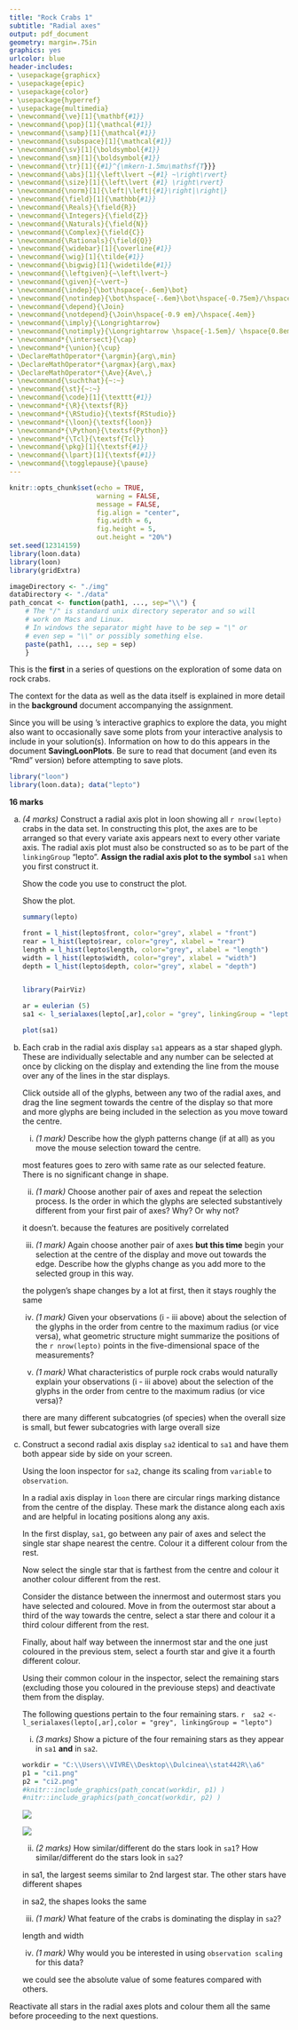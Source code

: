 ```yaml
---
title: "Rock Crabs 1"
subtitle: "Radial axes"
output: pdf_document
geometry: margin=.75in
graphics: yes
urlcolor: blue
header-includes:
- \usepackage{graphicx}
- \usepackage{epic}
- \usepackage{color}
- \usepackage{hyperref}
- \usepackage{multimedia}
- \newcommand{\ve}[1]{\mathbf{#1}}
- \newcommand{\pop}[1]{\mathcal{#1}}
- \newcommand{\samp}[1]{\mathcal{#1}}
- \newcommand{\subspace}[1]{\mathcal{#1}}
- \newcommand{\sv}[1]{\boldsymbol{#1}}
- \newcommand{\sm}[1]{\boldsymbol{#1}}
- \newcommand{\tr}[1]{{#1}^{\mkern-1.5mu\mathsf{T}}}
- \newcommand{\abs}[1]{\left\lvert ~{#1} ~\right\rvert}
- \newcommand{\size}[1]{\left\lvert {#1} \right\rvert}
- \newcommand{\norm}[1]{\left|\left|{#1}\right|\right|}
- \newcommand{\field}[1]{\mathbb{#1}}
- \newcommand{\Reals}{\field{R}}
- \newcommand{\Integers}{\field{Z}}
- \newcommand{\Naturals}{\field{N}}
- \newcommand{\Complex}{\field{C}}
- \newcommand{\Rationals}{\field{Q}}
- \newcommand{\widebar}[1]{\overline{#1}}
- \newcommand{\wig}[1]{\tilde{#1}}
- \newcommand{\bigwig}[1]{\widetilde{#1}}
- \newcommand{\leftgiven}{~\left\lvert~}
- \newcommand{\given}{~\vert~}
- \newcommand{\indep}{\bot\hspace{-.6em}\bot}
- \newcommand{\notindep}{\bot\hspace{-.6em}\bot\hspace{-0.75em}/\hspace{.4em}}
- \newcommand{\depend}{\Join}
- \newcommand{\notdepend}{\Join\hspace{-0.9 em}/\hspace{.4em}}
- \newcommand{\imply}{\Longrightarrow}
- \newcommand{\notimply}{\Longrightarrow \hspace{-1.5em}/ \hspace{0.8em}}
- \newcommand*{\intersect}{\cap}
- \newcommand*{\union}{\cup}
- \DeclareMathOperator*{\argmin}{arg\,min}
- \DeclareMathOperator*{\argmax}{arg\,max}
- \DeclareMathOperator*{\Ave}{Ave\,}
- \newcommand{\suchthat}{~:~}
- \newcommand{\st}{~:~} 
- \newcommand{\code}[1]{\texttt{#1}}
- \newcommand*{\R}{\textsf{R}}
- \newcommand*{\RStudio}{\textsf{RStudio}}
- \newcommand*{\loon}{\textsf{loon}}
- \newcommand*{\Python}{\textsf{Python}}
- \newcommand*{\Tcl}{\textsf{Tcl}}
- \newcommand{\pkg}[1]{\textsf{#1}}
- \newcommand{\lpart}[1]{\textsf{#1}}
- \newcommand{\togglepause}{\pause}
---
```

  
```r
knitr::opts_chunk$set(echo = TRUE, 
                      warning = FALSE,
                      message = FALSE,
                      fig.align = "center", 
                      fig.width = 6, 
                      fig.height = 5,
                      out.height = "20%")
set.seed(12314159)
library(loon.data)
library(loon)
library(gridExtra)

imageDirectory <- "./img"
dataDirectory <- "./data"
path_concat <- function(path1, ..., sep="\\") {
    # The "/" is standard unix directory seperator and so will
    # work on Macs and Linux.
    # In windows the separator might have to be sep = "\" or 
    # even sep = "\\" or possibly something else. 
    paste(path1, ..., sep = sep)
    }
```

This is the **first** in a series of questions on the exploration of some data on rock crabs.  

The context for the data as well as the data itself is explained in more detail in the **background** document accompanying the assignment.

Since you will be using \loon's interactive graphics to explore the data, you might also want to occasionally save some plots from your interactive analysis to include in your solution(s).
Information on how to do this appears in the document **SavingLoonPlots**.  Be sure to read that document (and even its "Rmd" version) before attempting to save \loon{} plots.

```r
library("loon")
library(loon.data); data("lepto")


```

**16 marks**

a. *(4 marks)* Construct a radial axis plot in loon showing all `r nrow(lepto)` crabs in the data set.  In constructing this plot, the axes are to be arranged so that every variate axis appears next to every other variate axis.  The radial axis plot must also be constructed so as to be part of the `linkingGroup` "lepto".  **Assign the radial axis plot to the symbol** `sa1` when you first construct it.

    Show the code you use to construct the plot.
    
    Show the plot.
     
    ```r
    summary(lepto)
    
    front = l_hist(lepto$front, color="grey", xlabel = "front")
    rear = l_hist(lepto$rear, color="grey", xlabel = "rear")
    length = l_hist(lepto$length, color="grey", xlabel = "length")
    width = l_hist(lepto$width, color="grey", xlabel = "width")
    depth = l_hist(lepto$depth, color="grey", xlabel = "depth")
    
    
    library(PairViz)
    
    ar = eulerian (5)
    sa1 <- l_serialaxes(lepto[,ar],color = "grey", linkingGroup = "lepto")
    
    plot(sa1)
    
    
    ```

b. Each crab in the radial axis display `sa1` appears as a star shaped glyph. These are individually selectable and any number can be selected at once by clicking on the display and extending the line from the mouse over any of the lines in the star displays.
    
    Click outside all of the glyphs, between any two of the radial axes, and drag the line segment towards the centre of the display so that more and more glyphs are being included in the selection as you move toward the centre.
        
    i. *(1 mark)* Describe how the glyph patterns change (if at all) as you move the mouse selection toward the centre.
    
    most features goes to zero with same rate as our selected feature. There is no significant change in shape.
    
        
            
    ii. *(1 mark)* Choose another pair of axes and repeat the selection process. Is the order in which the glyphs are selected substantively different from your first pair of axes?  Why? Or why not?
    
    it doesn't. because the features are positively correlated
        
            
    iii. *(1 mark)* Again choose another pair of axes **but this time** begin your selection at the centre of the display and move out towards the edge.  Describe how the glyphs change as you add more to the selected group in this way.
    
    the polygen's shape changes by a lot at first, then it stays roughly the same
        
          
    iv. *(1 mark)* Given your observations (i - iii above) about the selection of the glyphs in the order from centre to the maximum radius (or vice versa), what geometric structure might summarize the positions of the `r nrow(lepto)` points in the  five-dimensional space of the measurements?
        
          
    v. *(1 mark)* What characteristics of purple rock crabs would naturally explain your observations (i - iii above) about the selection of the glyphs in the order from centre to the maximum radius (or vice versa)? 

    there are many different subcatogries (of species) when the overall size is small, but fewer subcatogries with large overall size

c. Construct a second radial axis display `sa2` identical to `sa1` and have them both appear side by side on your screen. 
    
    Using the loon inspector for `sa2`, change its scaling from `variable` to `observation`.
        
    In a radial axis display in `loon` there are circular rings marking distance from the centre of the display.  These mark the distance along each axis and are helpful in locating positions along any axis.
    
    In the first display,  `sa1`, go between any pair of axes and select the single star shape nearest the centre. Colour it a different colour from the rest.  
    
    Now select the single star that is farthest from the centre and colour it another colour different from the rest.  
    
    Consider the distance between the innermost and outermost stars you have selected and coloured. Move in from the outermost star about a third of the way towards the centre, select a star there and colour it a third colour different from the rest.  
    
    Finally, about half way between the innermost star and the one just coloured in the previous stem, select a fourth star and give it a fourth different colour. 
    
    Using their common colour in the inspector, select the remaining stars (excluding those you coloured in the previouse steps) and deactivate them from the display.
    
    The following questions pertain to the four remaining stars.
    ```r
    sa2 <- l_serialaxes(lepto[,ar],color = "grey", linkingGroup = "lepto")
    ``` 
        
    i. *(3 marks)*  Show a picture of the four remaining stars as they appear in `sa1` **and** in `sa2`.
    ```r
    workdir = "C:\\Users\\VIVRE\\Desktop\\Dulcinea\\stat442R\\a6"
    p1 = "ci1.png"
    p2 = "ci2.png"
    #knitr::include_graphics(path_concat(workdir, p1) )
    #nitr::include_graphics(path_concat(workdir, p2) )

    ``` 
    ![](C:\\Users\\VIVRE\\Desktop\\Dulcinea\\stat442R\\a6\\ci1.png)
    
    
    
    ![](C:\\Users\\VIVRE\\Desktop\\Dulcinea\\stat442R\\a6\\ci2.png)
    
    ii. *(2 marks)* How similar/different do the stars look in `sa1`? How similar/different do the stars look in `sa2`?  
    
      in sa1, the largest seems similar to 2nd largest star. The other stars have different shapes
      
      in sa2, the shapes looks the same
        
    iii. *(1 mark)* What feature of the crabs is dominating the display in `sa2`?    
    
      length and width
        
    iv.  *(1 mark)* Why would you be interested in using `observation scaling` for this data?
    
      we could see the absolute value of some features compared with others.
            
Reactivate all stars in the radial axes plots and colour them all the same before proceeding to the next questions.
